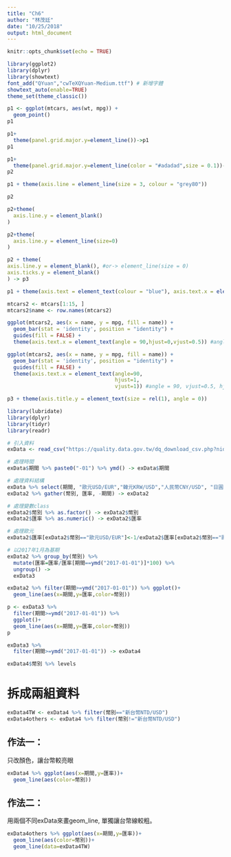 ```yaml
---
title: "Ch6"
author: "林茂廷"
date: "10/25/2018"
output: html_document
---
```


```r
knitr::opts_chunk$set(echo = TRUE)
```

```r
library(ggplot2)
library(dplyr)
library(showtext)
font_add("QYuan","cwTeXQYuan-Medium.ttf") # 新增字體
showtext_auto(enable=TRUE)
theme_set(theme_classic())
```

```r
p1 <- ggplot(mtcars, aes(wt, mpg)) +
  geom_point() 
p1
```

```r
p1+
  theme(panel.grid.major.y=element_line())->p1
p1
```

```r
p1+
  theme(panel.grid.major.y=element_line(color = "#adadad",size = 0.1))->p2
p2
```

```r
p1 + theme(axis.line = element_line(size = 3, colour = "grey80"))
```
```r
p2
```


```r
p2+theme(
  axis.line.y = element_blank()
)
```

```r
p2+theme(
  axis.line.y = element_line(size=0)
)
```

```r
p2 + theme(
axis.line.y = element_blank(), #or-> element_line(size = 0)
axis.ticks.y = element_blank()
) -> p3
```

```r
p1 + theme(axis.text = element_text(colour = "blue"), axis.text.x = element_text(hjust=1))
```

```r
mtcars2 <- mtcars[1:15, ]
mtcars2$name <- row.names(mtcars2)

ggplot(mtcars2, aes(x = name, y = mpg, fill = name)) + 
  geom_bar(stat = 'identity', position = "identity") +
  guides(fill = FALSE) + 
  theme(axis.text.x = element_text(angle = 90,hjust=0,vjust=0.5)) #angle = 90, vjust=0.5, hjust=0
```

```r
ggplot(mtcars2, aes(x = name, y = mpg, fill = name)) + 
  geom_bar(stat = 'identity', position = "identity") +
  guides(fill = FALSE) + 
  theme(axis.text.x = element_text(angle=90,
                                   hjust=1,
                                   vjust=1)) #angle = 90, vjust=0.5, hjust=0
```

```r
p3 + theme(axis.title.y = element_text(size = rel(1), angle = 0))
```


```r
library(lubridate)
library(dplyr)
library(tidyr)
library(readr)

# 引入資料
exData <- read_csv("https://quality.data.gov.tw/dq_download_csv.php?nid=6563&md5_url=9f65bdb6752389dc713acc27e93c1c38")

# 處理時間
exData$期間 %>% paste0("-01") %>% ymd() -> exData$期間

# 處理資料結構
exData %>% select(期間, "歐元USD/EUR","韓元KRW/USD","人民幣CNY/USD", "日圓JPY/USD", "新台幣NTD/USD") -> exData2
exData2 %>% gather(幣別, 匯率, -期間) -> exData2

# 處理變數class
exData2$幣別 %>% as.factor() -> exData2$幣別
exData2$匯率 %>% as.numeric() -> exData2$匯率

# 處理歐元
exData2$匯率[exData2$幣別=="歐元USD/EUR"]<-1/exData2$匯率[exData2$幣別=="歐元USD/EUR"]

# 以2017年1月為基期
exData2 %>% group_by(幣別) %>%
  mutate(匯率=匯率/匯率[期間==ymd("2017-01-01")]*100) %>% 
  ungroup() ->
  exData3
```


```r
exData2 %>% filter(期間>=ymd("2017-01-01")) %>% ggplot()+
  geom_line(aes(x=期間,y=匯率,color=幣別))
```

```r
p <- exData3 %>% 
  filter(期間>=ymd("2017-01-01")) %>% 
  ggplot()+
  geom_line(aes(x=期間,y=匯率,color=幣別))
p 
```

```r
exData3 %>% 
  filter(期間>=ymd("2017-01-01")) -> exData4
```

```r
exData4$幣別 %>% levels
```

# 拆成兩組資料
```r
exData4TW <- exData4 %>% filter(幣別=="新台幣NTD/USD")
exData4others <- exData4 %>% filter(幣別!="新台幣NTD/USD")
```

## 作法一：
只改顏色，讓台幣較亮眼
```r
exData4 %>% ggplot(aes(x=期間,y=匯率))+
  geom_line(aes(color=幣別))
```

## 作法二：
用兩個不同exData來畫geom_line, 單獨讓台幣線較粗。
```r
exData4others %>% ggplot(aes(x=期間,y=匯率))+
  geom_line(aes(color=幣別))+
  geom_line(data=exData4TW)
```
